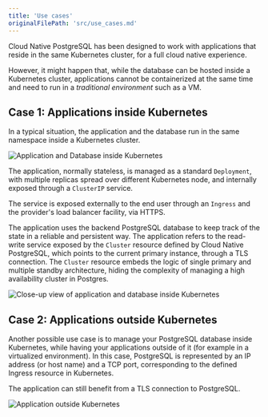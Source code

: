 ```yaml
---
title: 'Use cases'
originalFilePath: 'src/use_cases.md'
---
```



Cloud Native PostgreSQL has been designed to work with applications
that reside in the same Kubernetes cluster, for a full cloud native
experience.

However, it might happen that, while the database can be hosted
inside a Kubernetes cluster, applications cannot be containerized
at the same time and need to run in a *traditional environment* such 
as a VM.

## Case 1: Applications inside Kubernetes

In a typical situation, the application and the database run in the same
namespace inside a Kubernetes cluster.

![Application and Database inside Kubernetes](./images/apps-in-k8s.png)

The application, normally stateless, is managed as a standard `Deployment`,
with multiple replicas spread over different Kubernetes node, and internally
exposed through a `ClusterIP` service.

The service is exposed externally to the end user through an `Ingress` and the
provider's load balancer facility, via HTTPS.

The application uses the backend PostgreSQL database to keep track of the state
in a reliable and persistent way. The application refers to the read-write
service exposed by the `Cluster` resource defined by Cloud Native PostgreSQL,
which points to the current primary instance, through a TLS connection.  The
`Cluster` resource embeds the logic of single primary and multiple standby
architecture, hiding the complexity of managing a high availability cluster in
Postgres.

![Close-up view of application and database inside Kubernetes](./images/architecture-in-k8s.png)

## Case 2: Applications outside Kubernetes

Another possible use case is to manage your PostgreSQL database inside
Kubernetes, while having your applications outside of it (for example in a
virtualized environment). In this case, PostgreSQL is represented by an IP
address (or host name) and a TCP port, corresponding to the defined Ingress
resource in Kubernetes.

The application can still benefit from a TLS connection to PostgreSQL.

![Application outside Kubernetes](./images/apps-outside-k8s.png)
